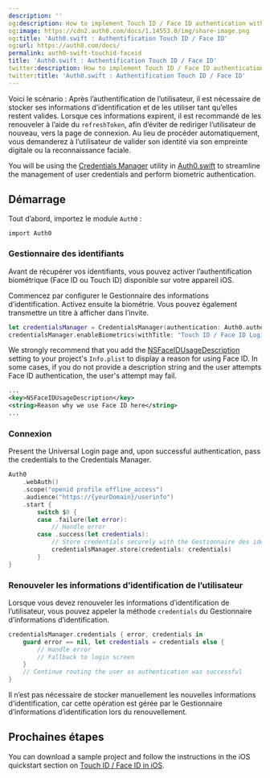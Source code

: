 ```yaml
---
description: ''
og:description: How to implement Touch ID / Face ID authentication with Auth0.swift.
og:image: https://cdn2.auth0.com/docs/1.14553.0/img/share-image.png
og:title: 'Auth0.swift : Authentification Touch ID / Face ID'
og:url: https://auth0.com/docs/
permalink: auth0-swift-touchid-faceid
title: 'Auth0.swift : Authentification Touch ID / Face ID'
twitter:description: How to implement Touch ID / Face ID authentication with Auth0.swift.
twitter:title: 'Auth0.swift : Authentification Touch ID / Face ID'
---
```


Voici le scénario : Après l’authentification de l’utilisateur, il est nécessaire de stocker ses informations d’identification et de les utiliser tant qu’elles restent valides. Lorsque ces informations expirent, il est recommandé de les renouveler à l’aide du `refreshToken`, afin d’éviter de rediriger l’utilisateur de nouveau, vers la page de connexion. Au lieu de procéder automatiquement, vous demanderez à l’utilisateur de valider son identité via son empreinte digitale ou la reconnaissance faciale.

You will be using the [Credentials Manager](https://github.com/auth0/Auth0.swift/blob/master/Auth0/CredentialsManager.swift) utility in [Auth0.swift](https://github.com/auth0/Auth0.swift/) to streamline the management of user credentials and perform biometric authentication.

## Démarrage

Tout d’abord, importez le module `Auth0` :

`import Auth0`

### Gestionnaire des identifiants

Avant de récupérer vos identifiants, vous pouvez activer l’authentification biométrique (Face ID ou Touch ID) disponible sur votre appareil iOS.

Commencez par configurer le Gestionnaire des informations d’identification. Activez ensuite la biométrie. Vous pouvez également transmettre un titre à afficher dans l’invite.

```swift lines
let credentialsManager = CredentialsManager(authentication: Auth0.authentication())
credentialsManager.enableBiometrics(withTitle: "Touch ID / Face ID Login")
```

We strongly recommend that you add the [NSFaceIDUsageDescription](https://developer.apple.com/library/archive/documentation/General/Reference/InfoPlistKeyReference/Articles/CocoaKeys.html#//apple_ref/doc/uid/TP40009251-SW75) setting to your project's `Info.plist` to display a reason for using Face ID. In some cases, if you do not provide a description string and the user attempts Face ID authentication, the user's attempt may fail.

```xml lines
...
<key>NSFaceIDUsageDescription</key>
<string>Reason why we use Face ID here</string>
...
```

### Connexion

Present the <Tooltip tip="Universal Login: Your application redirects to Universal Login, hosted on Auth0's Authorization Server, to verify a user's identity." cta="View Glossary" href="/docs/glossary?term=Universal+Login">Universal Login</Tooltip> page and, upon successful authentication, pass the credentials to the Credentials Manager.

```swift lines
Auth0
    .webAuth()
    .scope("openid profile offline_access")
    .audience("https://{yourDomain}/userinfo")
    .start {
        switch $0 {
        case .failure(let error):
            // Handle error
        case .success(let credentials):
            // Store credentials securely with the Gestionnaire des identifiants
            credentialsManager.store(credentials: credentials)
        }
}
```

### Renouveler les informations d’identification de l’utilisateur

Lorsque vous devez renouveler les informations d’identification de l’utilisateur, vous pouvez appeler la méthode `credentials` du Gestionnaire d’informations d’identification.

```swift lines
credentialsManager.credentials { error, credentials in
    guard error == nil, let credentials = credentials else {
        // Handle error
        // Fallback to login screen
    }
    // Continue routing the user as authentication was successful
}
```

Il n’est pas nécessaire de stocker manuellement les nouvelles informations d’identification, car cette opération est gérée par le Gestionnaire d’informations d’identification lors du renouvellement.

## Prochaines étapes

You can download a sample project and follow the instructions in the iOS quickstart section on [Touch ID / Face ID in iOS](/docs/quickstart/native/ios-swift).